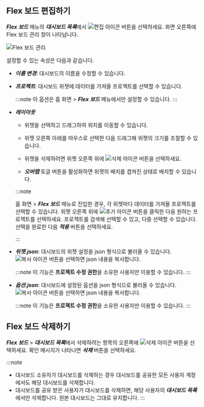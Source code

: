 ## Flex 보드 편집하기

***Flex 보드*** 메뉴의 ***대시보드 목록***에서 ![편집 아이콘](/img/ico-edit.svg) 버튼을 선택하세요. 화면 오른쪽에 Flex 보드 관리 창이 나타납니다.

![Flex 보드 관리](/img/flexboard-manage.png)

설정할 수 있는 속성은 다음과 같습니다.

* ***이름 변경***: 대시보드의 이름을 수정할 수 있습니다.

* ***프로젝트***: 대시보드 위젯에 데이터를 가져올 프로젝트를 선택할 수 있습니다.

  :::note
  이 옵션은 홈 화면 > ***Flex 보드*** 메뉴에서만 설정할 수 있습니다.
  :::

* ***레이아웃***

  * 위젯을 선택하고 드래그하여 위치를 이동할 수 있습니다.

  * 위젯 오른쪽 아래를 마우스로 선택한 다음 드래그해 위젯의 크기를 조절할 수 있습니다.

  * 위젯을 삭제하려면 위젯 오른쪽 위에 ![삭제 아이콘](/img/ico-trash.svg) 버튼을 선택하세요.

  * ***오버랩*** 토글 버튼을 활성화하면 위젯의 배치를 겹쳐진 상태로 배치할 수 있습니다.

  :::note

  홈 화면 > ***Flex 보드*** 메뉴로 진입한 경우, 각 위젯마다 데이터를 가져올 프로젝트를 선택할 수 있습니다. 위젯 오른쪽 위에 ![추가 아이콘](/img/ico-add.svg) 버튼을 클릭한 다음 원하는 프로젝트를 선택하세요. 프로젝트를 검색해 선택할 수 있고, 다중 선택할 수 있습니다. 선택을 완료한 다음 ***적용*** 버튼을 선택하세요.
  
  :::

* ***위젯.json***: 대시보드의 위젯 설정을 json 형식으로 불러올 수 있습니다. ![복사 아이콘](/img/ico-copy.svg) 버튼을 선택하면 json 내용을 복사합니다.

  :::note
  이 기능은 **프로젝트 수정 권한**을 소유한 사용자만 이용할 수 있습니다.
  :::

* ***옵션.json***: 대시보드에 설정된 옵션을 json 형식으로 불러올 수 있습니다. ![복사 아이콘](/img/ico-copy.svg) 버튼을 선택하면 json 내용을 복사합니다.

  :::note
  이 기능은 **프로젝트 수정 권한**을 소유한 사용자만 이용할 수 있습니다.
  :::

## Flex 보드 삭제하기

***Flex 보드*** > ***대시보드 목록***에서 삭제하려는 항목의 오른쪽에 ![삭제 아이콘](/img/ico-trash.svg) 버튼을 선택하세요. 확인 메시지가 나타나면 ***삭제*** 버튼을 선택하세요.

:::note
* 대시보드 소유자가 대시보드를 삭제하는 경우 대시보드를 공유한 모든 사용자 계정에서도 해당 대시보드를 삭제합니다.
* 대시보드를 공유 받은 사용자가 대시보드를 삭제하면, 해당 사용자의 ***대시보드 목록***에서만 삭제합니다. 원본 대시보드는 그대로 유지합니다.
:::